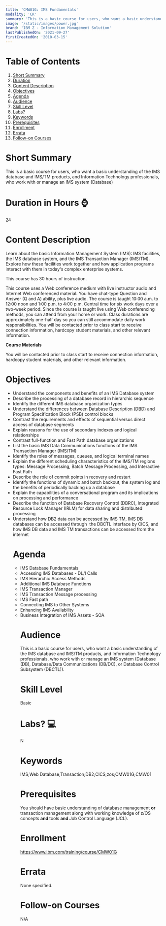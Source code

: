 ```yaml
---
title: 'CMW01G: IMS Fundamentals'
modality: 'CR'
summary: 'This is a basic course for users, who want a basic understanding of the IMS database and IMS/TM products, and Information Technology professionals, who work with or manage an IMS system (Database)'
image: '/static/images/power.jpg'
brand: 'IBM Z - Information Management Solution'
lastPublishedOn: '2021-09-27'
firstCreatedOn: '2010-03-15'
---
```

# Table of Contents
1.  [Short Summary](#short-summary)
2.  [Duration](#duration-in-hours-)
3.  [Content Description](#content-description)
4.  [Objectives](#objectives)
5.  [Agenda](#agenda)
6.  [Audience](#audience)
7.  [Skill Level](#skill-level)
8.  [Labs?](#labs-)
9.  [Keywords](#keywords)
10. [Prerequisites](#prerequisites)
11. [Enrollment](#enrollment)
12. [Errata](#errata)
13. [Follow-on Courses](#follow-on-courses)

# Short Summary
This is a basic course for users, who want a basic understanding of the IMS database and IMS/TM products, and Information Technology professionals, who work with or manage an IMS system (Database)

# Duration in Hours ⌚
24

# Content Description
<p>Learn about the basic Information Management System (IMS): IMS facilities, the IMS database system, and the IMS Transaction Manager (IMS/TM). Explore how these facilities work together and how application programs interact with them in today&#39;s complex enterprise systems.</p>

<p>This course has 30 hours of instruction.</p>

<p>This course uses a Web conference medium with live instructor audio and Internet Web conferenced material. You have chat-type Question and Answer (Q and A) ability, plus live audio. The course is taught 10:00 a.m. to 12:00 noon and 1:00 p.m. to 4:00 p.m. Central time for six work days over a two-week period. Since the course is taught live using Web conferencing methods, you can attend from your home or work. Class durations are approximately one-half day so you can still accommodate daily work responsibilities. You will be contacted prior to class start to receive connection information, hardcopy student materials, and other relevant information.</p>

<p><strong>Course Materials</strong></p>

<p>You will be contacted prior to class start to receive connection information, hardcopy student materials, and other relevant information.</p>

# Objectives
<ul />
	<li />Understand the components and benefits of an IMS Database system
	<li />Describe the processing of a database record in hierarchic sequence
	<li />Identify the different IMS database organization types
	<li />Understand the differences between Database Description (DBD) and Program Specification Block (PSB) control blocks
	<li />Contrast the requirements and effects of sequential versus direct access of database segments
	<li />Explain reasons for the use of secondary indexes and logical relationships
	<li />Contrast full-function and Fast Path database organizations
	<li />List the basic IMS Data Communications functions of the IMS Transaction Manager (IMS/TM)
	<li />Identify the roles of messages, queues, and logical terminal names
	<li />Explain the different scheduling characteristics of the IMS/TM regions types: Message Processing, Batch Message Processing, and Interactive Fast Path
	<li />Describe the role of commit points in recovery and restart
	<li />Identify the functions of dynamic and batch backout, the system log and the benefits of periodically backing up a database
	<li />Explain the capabilities of a conversational program and its implications on processing and performance
	<li />Describe the function of Database Recovery Control (DBRC), Integrated Resource Lock Manager (IRLM) for data sharing and distributed processing
	<li />Understand how DB2 data can be accessed by IMS TM, IMS DB databases can be accessed through &nbsp;the DBCTL interface by CICS, and how IMS DB data and IMS TM transactions can be accessed from the internet


# Agenda
<ul /><li />IMS Database Fundamentals<li />Accessing IMS Databases - DL/I Calls<li />IMS Hierarchic Access Methods<li />Additional IMS Database Functions<li />IMS Transaction Manager<li />IMS Transaction Message processing<li />IMS Fast path<li />Connecting IMS to Other Systems<li />Enhancing IMS Availability<li />Business Integration of IMS Assets - SOA

# Audience
<p>This is a basic course for users, who want a basic understanding of the IMS database and IMS/TM products, and Information Technology professionals, who work with or manage an IMS system (Database (DB), Database/Data Communications (DB/DC), or Database Control Subsystem (DBCTL)).</p>

# Skill Level
Basic               

# Labs? 💻
N

# Keywords
IMS;Web Database;Transaction;DB2;CICS;zos;CMW01G;CMW01

# Prerequisites
<p>You should have basic understanding of database management <strong>or </strong>transaction management along with working knowledge of z/OS concepts <strong>and </strong>tools <strong>and </strong>Job Control Language (JCL).</p>

# Enrollment
https://www.ibm.com/training/course/CMW01G

# Errata
None specified.

# Follow-on Courses
N/A

